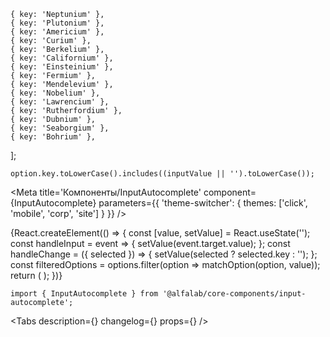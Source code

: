 



    { key: 'Neptunium' },
    { key: 'Plutonium' },
    { key: 'Americium' },
    { key: 'Curium' },
    { key: 'Berkelium' },
    { key: 'Californium' },
    { key: 'Einsteinium' },
    { key: 'Fermium' },
    { key: 'Mendelevium' },
    { key: 'Nobelium' },
    { key: 'Lawrencium' },
    { key: 'Rutherfordium' },
    { key: 'Dubnium' },
    { key: 'Seaborgium' },
    { key: 'Bohrium' },
];

    option.key.toLowerCase().includes((inputValue || '').toLowerCase());

<Meta
    title='Компоненты/InputAutocomplete'
    component={InputAutocomplete}
    parameters={{ 'theme-switcher': { themes: ['click', 'mobile', 'corp', 'site'] } }}
/>


<!-- Canvas -->

<Story name='InputAutocomplete'>
    {React.createElement(() => {
        const [value, setValue] = React.useState('');
        const handleInput = event => {
            setValue(event.target.value);
        };
        const handleChange = ({ selected }) => {
            setValue(selected ? selected.key : '');
        };
        const filteredOptions = options.filter(option => matchOption(option, value));
        return (
            <InputAutocomplete
                options={filteredOptions}
                selected={boolean('prevent select', true) ? [] : undefined}
                block={boolean('block', false)}
                size={select('size', ['s', 'm', 'l', 'xl'], 's')}
                disabled={boolean('disabled', false)}
                error={text('error', '')}
                success={boolean('success', false)}
                hint={text('hint', '')}
                allowUnselect={boolean('allowUnselect', true)}
                closeOnSelect={boolean('closeOnSelect', false)}
                Arrow={boolean('Arrow', false) ? Arrow : undefined}
                circularNavigation={boolean('circularNavigation', false)}
                placeholder={text('placeholder', 'Введите элемент')}
                label={text('label', 'Элемент')}
                onChange={handleChange}
                onInput={handleInput}
                value={value}
            />
        );
    })}
</Story>


<!-- Docs -->

<ComponentHeader
    name='InputAutocomplete'
    version={version}
    package='@alfalab/core-components/input-autocomplete'
    stage={2}
/>

```tsx
import { InputAutocomplete } from '@alfalab/core-components/input-autocomplete';
```

<Tabs
    description={<Description />}
    changelog={<Changelog />}
    props={<Props of={InputAutocomplete} />}
/>
